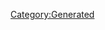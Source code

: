 {{Database/Costume/CostumeInfo
 |ID=234
 |DivaId=1
 |PrismCostumeId=24
 |Enabled=2
 |SkillId=24
 |EODICFLJAKO=False
 |AGBPBDODKBK=1
 |HMCOGDICFNB=1
 |LevelMax=4
 |HGBJODBCJDA=4
 |EGLDFPILJLG=0
 |GLEEPAFMPLO=False
 |IIELLEPEEFH=4240
}}
[[Category:Generated]]

